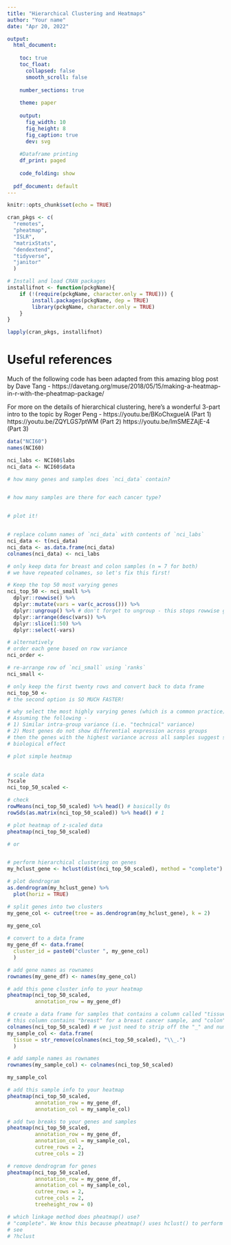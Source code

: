 ```yaml
---
title: "Hierarchical Clustering and Heatmaps"
author: "Your name"
date: "Apr 20, 2022"

output:
  html_document: 
    
    toc: true 
    toc_float: 
      collapsed: false 
      smooth_scroll: false 
      
    number_sections: true 
    
    theme: paper 
    
    output: 
      fig_width: 10 
      fig_height: 8 
      fig_caption: true 
      dev: svg 
    
    #Dataframe printing
    df_print: paged 
    
    code_folding: show 
  
  pdf_document: default
---
```


```r
knitr::opts_chunk$set(echo = TRUE)

cran_pkgs <- c(
  "remotes",
  "pheatmap",
  "ISLR",
  "matrixStats",
  "dendextend",
  "tidyverse",
  "janitor"
  )

# Install and load CRAN packages
installifnot <- function(pckgName){
    if (!(require(pckgName, character.only = TRUE))) {
        install.packages(pckgName, dep = TRUE)
        library(pckgName, character.only = TRUE)
    }
}

lapply(cran_pkgs, installifnot)
```

# Useful references

Much of the following code has been adapted from this amazing blog post by Dave Tang - https://davetang.org/muse/2018/05/15/making-a-heatmap-in-r-with-the-pheatmap-package/

For more on the details of hierarchical clustering, here's a wonderful 3-part intro to the topic by Roger Peng - 
https://youtu.be/BKoChxguelA (Part 1)
https://youtu.be/ZQYLGS7ptWM (Part 2)
https://youtu.be/lmSMEZAjE-4 (Part 3)

```r
data("NCI60")
names(NCI60)

nci_labs <- NCI60$labs
nci_data <- NCI60$data

# how many genes and samples does `nci_data` contain?


# how many samples are there for each cancer type?


# plot it!


# replace column names of `nci_data` with contents of `nci_labs`
nci_data <- t(nci_data)
nci_data <- as.data.frame(nci_data)
colnames(nci_data) <- nci_labs

# only keep data for breast and colon samples (n = 7 for both)
# we have repeated colnames, so let's fix this first!

```

```r
# Keep the top 50 most varying genes
nci_top_50 <- nci_small %>% 
  dplyr::rowwise() %>% 
  dplyr::mutate(vars = var(c_across())) %>%
  dplyr::ungroup() %>% # don't forget to ungroup - this stops rowwise grouping
  dplyr::arrange(desc(vars)) %>% 
  dplyr::slice(1:50) %>% 
  dplyr::select(-vars)

# alternatively
# order each gene based on row variance
nci_order <- 

# re-arrange row of `nci_small` using `ranks`
nci_small <- 

# only keep the first twenty rows and convert back to data frame
nci_top_50 <- 
# the second option is SO MUCH FASTER!

# why select the most highly varying genes (which is a common practice)?
# Assuming the following - 
# 1) Similar intra-group variance (i.e. "technical" variance)
# 2) Most genes do not show differential expression across groups
# then the genes with the highest variance across all samples suggest some 
# biological effect

# plot simple heatmap


# scale data
?scale
nci_top_50_scaled <-

# check
rowMeans(nci_top_50_scaled) %>% head() # basically 0s
rowSds(as.matrix(nci_top_50_scaled)) %>% head() # 1

# plot heatmap of z-scaled data
pheatmap(nci_top_50_scaled)

# or


# perform hierarchical clustering on genes
my_hclust_gene <- hclust(dist(nci_top_50_scaled), method = "complete")

# plot dendrogram
as.dendrogram(my_hclust_gene) %>%
  plot(horiz = TRUE)

# split genes into two clusters
my_gene_col <- cutree(tree = as.dendrogram(my_hclust_gene), k = 2)
 
my_gene_col

# convert to a data frame
my_gene_df <- data.frame(
  cluster_id = paste0("cluster ", my_gene_col)
  )

# add gene names as rownames
rownames(my_gene_df) <- names(my_gene_col)

# add this gene cluster info to your heatmap
pheatmap(nci_top_50_scaled, 
         annotation_row = my_gene_df)

# create a data frame for samples that contains a column called "tissue"
# this column contains "breast" for a breast cancer sample, and "colon" for a colon cancer sample
colnames(nci_top_50_scaled) # we just need to strip off the "_" and numbers
my_sample_col <- data.frame(
  tissue = str_remove(colnames(nci_top_50_scaled), "\\_.")
  )

# add sample names as rownames
rownames(my_sample_col) <- colnames(nci_top_50_scaled)

my_sample_col

# add this sample info to your heatmap
pheatmap(nci_top_50_scaled, 
         annotation_row = my_gene_df, 
         annotation_col = my_sample_col)

# add two breaks to your genes and samples
pheatmap(nci_top_50_scaled, 
         annotation_row = my_gene_df, 
         annotation_col = my_sample_col,
         cutree_rows = 2,
         cutree_cols = 2)

# remove dendrogram for genes
pheatmap(nci_top_50_scaled, 
         annotation_row = my_gene_df, 
         annotation_col = my_sample_col,
         cutree_rows = 2,
         cutree_cols = 2,
         treeheight_row = 0)

# which linkage method does pheatmap() use?
# "complete". We know this because pheatmap() uses hclust() to perform hierarchical clustering, and the default linkage method for hclust() is "complete"
# see 
# ?hclust
```


